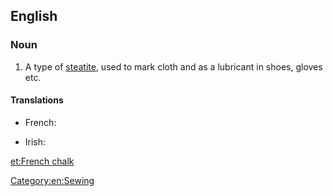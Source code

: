 ==English==

===Noun===
{{en-noun|-|sg=[[French]] [[chalk]]}}

# A type of [[steatite]], used to mark cloth and as a lubricant in shoes, gloves etc.

====Translations====
{{trans-top|type of steatite}}
* French: {{t-|fr|craie de tailleur|f}}
{{trans-mid}}
* Irish: {{t-|ga|cailc fhrancach|f}}
{{trans-bottom}}

[[Category:en:Sewing]]

[[et:French chalk]]